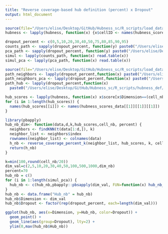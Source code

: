 ```yaml
---
title: "Reverse coverage-based hub definition (percent) x Dropout"
output: html_document
---
```


```r
source(file="/Users/elise/Desktop/GitHub/Hubness_sc/R_scripts/load_data/hubness_load_write_data_simul.R")
hubness <- lapply(hubness, function(x) {x$cellID <- names(hubness_scores_data[[1]][[1]][[1]]); return(x)})

dropout_percent <- c(0,5,10,20,30,40,50,75,80,85,90,95)
counts_path <- sapply(dropout_percent, function(y) paste0("/Users/elise/Desktop/GitHub/Hubness_sc/bulkRNAseq/simul",y,".csv"))
pca_path <- sapply(dropout_percent, function(y) paste0("/Users/elise/Desktop/GitHub/Hubness_sc/bulkRNAseq/simul_pca_readyforhubness",y,".csv"))
simul <- lapply(counts_path, function(x) read.table(x))
simul_pca <- lapply(pca_path, function(x) read.table(x))

source(file="/Users/elise/Desktop/GitHub/Hubness_sc/R_scripts/load_data/load_functions.R")
path_neighbors <- lapply(dropout_percent,function(x) paste0("/Users/elise/Desktop/GitHub/Hubness_sc/R_scripts/hub_network/neighbors_simul",x,".rds"))
path_neighbors_pca <- lapply(dropout_percent,function(x) paste0("/Users/elise/Desktop/GitHub/Hubness_sc/R_scripts/hub_network/neighbors_pca_simul",x,".rds"))
path_hub <- lapply(dropout_percent,function(x)
  paste0("/Users/elise/Desktop/GitHub/Hubness_sc/R_scripts/hubness_def/rev_cov/hubs_simul",x,".rds"))
```

```r
hub_scores <- lapply(hubness, function(x) x$score[x$Dimension==(cell_nb-1) & x$p==2 & x$k==50])
for (i in 1:length(hub_scores)) {
  names(hub_scores[[i]]) <- names(hubness_scores_data[[1]][[1]][[1]])
}
```

```r
library(pbapply)
hub_nb_dim<- function(data,d,k,hub_scores,cell_nb, percent) {
  neighbors <- findKNN(t(data[1:d,]), k)
  neighbor_list <- neighbors$index
  rownames(neighbor_list) <- colnames(data)
  h_nb <- reverse_coverage_percent_k(neighbor_list, hub_scores, k, cell_nb, percent)
  return(h_nb)
}
```

```r
k=min(100,round(cell_nb/20))
dim_val=c(2,5,10,20,30,40,50,100,500,1000,dim_nb)
percent=70
hub_nb = c()
for (i in 1:length(simul_pca)) {
  hub_nb <- c(hub_nb,pbapply::pbsapply(dim_val, FUN=function(x) hub_nb_dim(simul_pca[[i]],x,k,hub_scores[[i]],cell_nb,percent)))
}
hub_nb <- data.frame("Hub_nb" = hub_nb)
hub_nb$Dimension <- dim_val
hub_nb$Dropout <- factor(rep(dropout_percent, each=length(dim_val)))
```

```r
ggplot(hub_nb, aes(x=Dimension, y=Hub_nb, color=Dropout)) +
  geom_point() +
  geom_line(aes(group=Dropout), lty=2) +
  ylim(0,max(hub_nb$Hub_nb))
```
